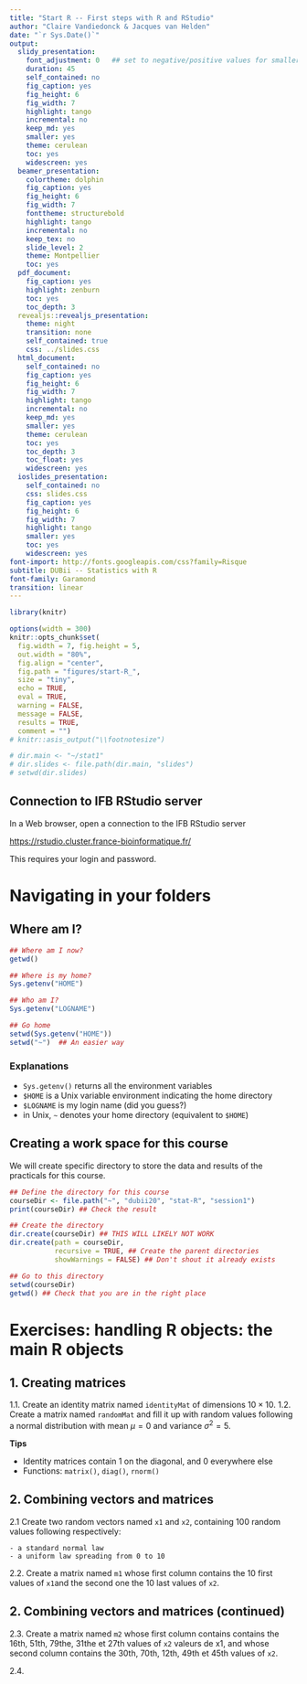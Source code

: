 ```yaml
---
title: "Start R -- First steps with R and RStudio"
author: "Claire Vandiedonck & Jacques van Helden"
date: "`r Sys.Date()`"
output:
  slidy_presentation:
    font_adjustment: 0   ## set to negative/positive values for smaller/bigger fonts
    duration: 45
    self_contained: no
    fig_caption: yes
    fig_height: 6
    fig_width: 7
    highlight: tango
    incremental: no
    keep_md: yes
    smaller: yes
    theme: cerulean
    toc: yes
    widescreen: yes
  beamer_presentation:
    colortheme: dolphin
    fig_caption: yes
    fig_height: 6
    fig_width: 7
    fonttheme: structurebold
    highlight: tango
    incremental: no
    keep_tex: no
    slide_level: 2
    theme: Montpellier
    toc: yes
  pdf_document:
    fig_caption: yes
    highlight: zenburn
    toc: yes
    toc_depth: 3
  revealjs::revealjs_presentation:
    theme: night
    transition: none
    self_contained: true
    css: ../slides.css
  html_document:
    self_contained: no
    fig_caption: yes
    fig_height: 6
    fig_width: 7
    highlight: tango
    incremental: no
    keep_md: yes
    smaller: yes
    theme: cerulean
    toc: yes
    toc_depth: 3
    toc_float: yes
    widescreen: yes
  ioslides_presentation:
    self_contained: no
    css: slides.css
    fig_caption: yes
    fig_height: 6
    fig_width: 7
    highlight: tango
    smaller: yes
    toc: yes
    widescreen: yes
font-import: http://fonts.googleapis.com/css?family=Risque
subtitle: DUBii -- Statistics with R
font-family: Garamond
transition: linear
---
```


```r
library(knitr)

options(width = 300)
knitr::opts_chunk$set(
  fig.width = 7, fig.height = 5, 
  out.width = "80%",
  fig.align = "center", 
  fig.path = "figures/start-R_",
  size = "tiny", 
  echo = TRUE, 
  eval = TRUE, 
  warning = FALSE, 
  message = FALSE, 
  results = TRUE, 
  comment = "")
# knitr::asis_output("\\footnotesize")

# dir.main <- "~/stat1"
# dir.slides <- file.path(dir.main, "slides")
# setwd(dir.slides)
```



## Connection to IFB RStudio server

In a Web browser, open a connection to the IFB RStudio server

<https://rstudio.cluster.france-bioinformatique.fr/>

This requires your login and password. 


# Navigating in your folders


## Where am I?

```r
## Where am I now?
getwd()

## Where is my home?
Sys.getenv("HOME")

## Who am I?
Sys.getenv("LOGNAME")

## Go home
setwd(Sys.getenv("HOME"))
setwd("~")  ## An easier way

```

### Explanations

- `Sys.getenv()` returns all the environment variables
- `$HOME` is a Unix variable environment indicating the home directory
- `$LOGNAME` is my login name (did you guess?)
- in Unix, `~` denotes your home directory (equivalent to `$HOME`)


## Creating a work space for this course

We will create specific directory to store the data and results of the practicals for this course.

```r
## Define the directory for this course
courseDir <- file.path("~", "dubii20", "stat-R", "session1")
print(courseDir) ## Check the result

## Create the directory
dir.create(courseDir) ## THIS WILL LIKELY NOT WORK
dir.create(path = courseDir, 
           recursive = TRUE, ## Create the parent directories
           showWarnings = FALSE) ## Don't shout it already exists

## Go to this directory
setwd(courseDir)
getwd() ## Check that you are in the right place

```

# Exercises: handling R objects: the main R objects

## 1. Creating matrices

1.1. Create an identity matrix named `identityMat` of dimensions $10 \times 10$. 
1.2. Create a matrix named `randomMat` and fill it up with random values following a normal distribution with mean $\mu=0$ and variance $\sigma^2=5$.

**Tips**

- Identity matrices contain 1 on the diagonal, and 0 everywhere else
- Functions: `matrix()`, `diag()`, `rnorm()`

## 2. Combining vectors and matrices

2.1 Create two random vectors named `x1` and `x2`, containing 100 random values following respectively: 

    - a standard normal law
    - a uniform law spreading from 0 to 10

2.2. Create a matrix named `m1` whose first column contains the 10 first values of `x1`and the second one the 10 last values of `x2`. 

## 2. Combining vectors and matrices (continued)

2.3. Create a matrix named `m2` whose first column contains contains the  16th, 51th, 79the, 31the et 27th values of `x2` valeurs de x1, and whose second column contains the 30th, 70th, 12th, 49th et 45th values of `x2`.

2.4. 



